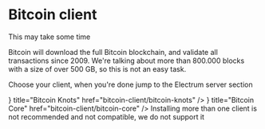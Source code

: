 

# Bitcoin client

<Callout emoji="⏳">
This may take some time

Bitcoin will download the full Bitcoin blockchain, and validate all
transactions since 2009. We're talking about more than 800.000 blocks with a
size of over 500 GB, so this is not an easy task.
</Callout>

Choose your client, when you're done jump to the Electrum server section

<Cards>
    <Cards.Card
        icon={<GiKnot />}
        title="Bitcoin Knots"
        href="bitcoin-client/bitcoin-knots"
    />
    <Cards.Card
        icon={<FaBitcoin />}
        title="Bitcoin Core"
        href="bitcoin-client/bitcoin-core"
    />
</Cards>

<Callout type="warning">
Installing more than one client is not recommended and not compatible, we do not
support it
</Callout>